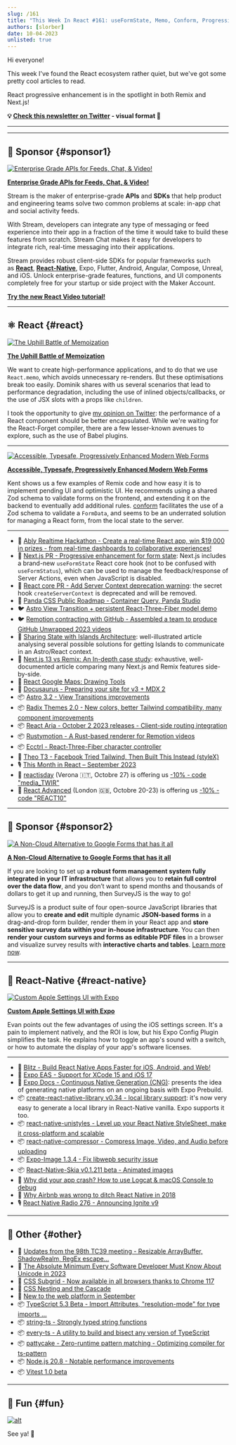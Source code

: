 ```yaml
---
slug: /161
title: "This Week In React #161: useFormState, Memo, Conform, Progressive Enhancement, Astro, Radix, React-Aria, Rustymotion, Ecctrl, Expo Apple Settings, Unistyles, TypeScript, TC39..."
authors: [slorber]
date: 10-04-2023
unlisted: true
---
```


Hi everyone!

This week I've found the React ecosystem rather quiet, but we've got some pretty cool articles to read.

React progressive enhancement is in the spotlight in both Remix and Next.js!

<!-- truncate -->

**💡 [Check this newsletter on Twitter](https://slo.im/thread) - visual format 🎨**

---


<Support />

---

## 💸 Sponsor {#sponsor1}

[![Enterprise Grade APIs for Feeds, Chat, & Video!](/emails/issues/153/stream.jpg)](https://getstream.io/video/voice-calling/?utm_source=thisweekinreact&utm_medium=sponsorship&utm_content=&utm_campaign=thisweekinreact_July2023_video_klmh22)

[**Enterprise Grade APIs for Feeds, Chat, & Video!**](https://getstream.io/video/docs/react/?utm_source=thisweekinreact&utm_medium=sponsorship&utm_content=&utm_campaign=thisweekinreact_July2023_video_klmh22)

Stream is the maker of enterprise-grade **APIs** and **SDKs** that help product and engineering teams solve two common problems at scale: in-app chat and social activity feeds.

With Stream, developers can integrate any type of messaging or feed experience into their app in a fraction of the time it would take to build these features from scratch. Stream Chat makes it easy for developers to integrate rich, real-time messaging into their applications.

Stream provides robust client-side SDKs for popular frameworks such as [**React**](https://getstream.io/chat/sdk/react/?utm_source=thisweekinreact&utm_medium=sponsorship&utm_content=&utm_campaign=thisweekinreact_July2023_video_klmh22), [**React-Native**](https://getstream.io/chat/sdk/react-native/?utm_source=thisweekinreact&utm_medium=sponsorship&utm_content=&utm_campaign=thisweekinreact_July2023_video_klmh22), Expo, Flutter, Android, Angular, Compose, Unreal, and iOS.
Unlock enterprise-grade features, functions, and UI components completely free for your startup or side project with the Maker Account.

[**Try the new React Video tutorial!**](https://getstream.io/video/docs/react/?utm_source=thisweekinreact&utm_medium=sponsorship&utm_content=&utm_campaign=thisweekinreact_July2023_video_klmh22)

---

## ⚛️ React {#react}

[![The Uphill Battle of Memoization](/emails/issues/161/memo.jpg)](https://tkdodo.eu/blog/the-uphill-battle-of-memoization)

[**The Uphill Battle of Memoization**](https://tkdodo.eu/blog/the-uphill-battle-of-memoization)

We want to create high-performance applications, and to do that we use `React.memo`, which avoids unnecessary re-renders. But these optimisations break too easily. Dominik shares with us several scenarios that lead to performance degradation, including the use of inlined objects/callbacks, or the use of JSX slots with a props like `children`.

I took the opportunity to give [my opinion on Twitter](https://twitter.com/sebastienlorber/status/1709258817844752794): the performance of a React component should be better encapsulated. While we're waiting for the React-Forget compiler, there are a few lesser-known avenues to explore, such as the use of Babel plugins.

---

[![Accessible, Typesafe, Progressively Enhanced Modern Web Forms](/emails/issues/161/epicweb.jpg)](https://www.epicweb.dev/accessible-typesafe-progressively-enhanced-modern-web-forms)

[**Accessible, Typesafe, Progressively Enhanced Modern Web Forms**](https://www.epicweb.dev/accessible-typesafe-progressively-enhanced-modern-web-forms)

Kent shows us a few examples of Remix code and how easy it is to implement pending UI and optimistic UI. He recommends using a shared Zod schema to validate forms on the frontend, and extending it on the backend to eventually add additional rules. [conform](https://conform.guide/) facilitates the use of a Zod schema to validate a `FormData`, and seems to be an underrated solution for managing a React form, from the local state to the server.

---

- 💸 [Ably Realtime Hackathon - Create a real-time React app, win $19,000 in prizes - from real-time dashboards to collaborative experiences!](https://ably.devpost.com/?utm_campaign=23-hackathon&utm_source=thisweekinreact&utm_medium=referral)
- 👀 [Next.js PR - Progressive enhancement for form state](https://github.com/vercel/next.js/pull/55584): Next.js includes a brand-new `useFormState` React core hook (not to be confused with `useFormStatus`), which can be used to manage the feedback/response of Server Actions, even when JavaScript is disabled.
- 👀 [React core PR - Add Server Context deprecation warning](https://github.com/facebook/react/pull/27424): the secret hook `createServerContext` is deprecated and will be removed.
- 👀 [Panda CSS Public Roadmap - Container Query, Panda Studio](https://panda-css.canny.io/)
- 🐦 [Astro View Transition + persistent React-Three-Fiber model demo](https://twitter.com/astrodotbuild/status/1707918024471355406)
- 🐦 [Remotion contracting with GitHub - Assembled a team to produce GitHub Unwrapped 2023 videos](https://twitter.com/Remotion/status/1707664519403614323)
- 📜 [Sharing State with Islands Architecture](https://frontendatscale.com/blog/islands-architecture-state/): well-illustrated article analysing several possible solutions for getting Islands to communicate in an Astro/React context.
- 📜 [Next.js 13 vs Remix: An In-depth case study](https://prateeksurana.me/blog/nextjs-13-vs-remix-an-in-depth-case-study/): exhaustive, well-documented article comparing many Next.js and Remix features side-by-side.
- 📜 [React Google Maps: Drawing Tools](https://sudolabs.com/insights/react-google-maps-drawing-tools)
- 📜 [Docusaurus - Preparing your site for v3 + MDX 2](https://docusaurus.io/blog/preparing-your-site-for-docusaurus-v3)
- 📦 [Astro 3.2 - View Transitions improvements](https://astro.build/blog/astro-320/)
- 📦 [Radix Themes 2.0 - New colors, better Tailwind compatibility, many component improvements](https://www.radix-ui.com/themes/docs/overview/releases#200)
- 📦 [React Aria - October 2 2023 releases - Client-side routing integration](https://react-spectrum.adobe.com/releases/2023-10-02.html)
- 📦 [Rustymotion - A Rust-based renderer for Remotion videos](https://github.com/clearlysid/rustymotion)
- 📦 [Ecctrl - React-Three-Fiber character controller](https://github.com/pmndrs/ecctrl)
- 🎥 [Theo T3 - Facebook Tried Tailwind, Then Built This Instead (styleX)](https://www.youtube.com/watch?v=PHV94q7BivI)
- 🎙️ [This Month in React – September 2023](https://podcasters.spotify.com/pod/show/reactiflux/episodes/This-Month-in-React--September-2023-e29vb6o)
- 👥 [reactjsday](https://2023.reactjsday.it/) (Verona 🇮🇹, Octobre 27) is offering us [\-10% - code "media_TWIR"](https://ti.to/grusp/reactjsday-2023/discount/media_TWIR)
- 👥 [React Advanced](https://reactadvanced.com/?utm_source=email&utm_medium=thisweekinreact) (London 🇬🇧, Octobre 20-23) is offering us [\-10% - code "REACT10"](https://ti.to/gitnation/react-advanced-london-2023/discount/REACT10)

<SubscribeFormEmbed placement="middle" />

---

## 💸 Sponsor {#sponsor2}

[![A Non-Cloud Alternative to Google Forms that has it all](/emails/issues/155/surveyjs.jpg)](https://surveyjs.io/?utm_source=thisweekinreact&utm_medium=email)

**[A Non-Cloud Alternative to Google Forms that has it all](https://surveyjs.io/?utm_source=thisweekinreact&utm_medium=email)**

If you are looking to set up **a robust form management system fully integrated in your IT infrastructure** that allows you to **retain full control over the data flow**, and you don’t want to spend months and thousands of dollars to get it up and running, then SurveyJS is the way to go!

SurveyJS is a product suite of four open-source JavaScript libraries that allow you to **create and edit** multiple dynamic **JSON-based forms** in a drag-and-drop form builder, render them in your React app and **store sensitive survey data within your in-house infrastructure**. You can then **render your custom surveys and forms as editable PDF files** in a browser and visualize survey results with **interactive charts and tables**. [Learn more now](https://surveyjs.io/?utm_source=thisweekinreact&utm_medium=email).

---

## 📱 React-Native {#react-native}

[![Custom Apple Settings UI with Expo](/emails/issues/161/exposettings.jpg)](https://evanbacon.dev/blog/apple-settings)

[**Custom Apple Settings UI with Expo**](https://evanbacon.dev/blog/apple-settings)

Evan points out the few advantages of using the iOS settings screen. It's a pain to implement natively, and the ROI is low, but his Expo Config Plugin simplifies the task. He explains how to toggle an app's sound with a switch, or how to automate the display of your app's software licenses.

---

- 💸 [Blitz - Build React Native Apps Faster for iOS, Android, and Web!](https://www.blitz-rn.com/)
- 📜 [Expo EAS - Support for XCode 15 and iOS 17](https://expo.dev/changelog/2023/09-28-new-xcode-ios)
- 📖 [Expo Docs - Continuous Native Generation (CNG)](https://docs.expo.dev/workflow/continuous-native-generation/): presents the idea of generating native platforms on an ongoing basis with Expo Prebuild.
- 📦 [create-react-native-library v0.34 - local library support](https://github.com/callstack/react-native-builder-bob/releases/tag/create-react-native-library%400.34.0): it's now very easy to generate a local library in React-Native vanilla. Expo supports it too.
- 📦 [react-native-unistyles - Level up your React Native StyleSheet, make it cross-platform and scalable](https://github.com/jpudysz/react-native-unistyles)
- 📦 [react-native-compressor - Compress Image, Video, and Audio before uploading](https://github.com/numandev1/react-native-compressor)
- 📦 [Expo-Image 1.3.4 - Fix libwepb security issue](https://expo.dev/changelog/2023/09-29-libwebp)
- 📦 [React-Native-Skia v0.1.211 beta - Animated images](https://shopify.github.io/react-native-skia/docs/animated-images/)
- 🎥 [Why did your app crash? How to use Logcat & macOS Console to debug](https://www.youtube.com/watch?v=LvCci4Bwmpc)
- 🎥 [Why Airbnb was wrong to ditch React Native in 2018](https://www.youtube.com/watch?v=RwUQnfcxH0o)
- 🎙 [React Native Radio 276 - Announcing Ignite v9](https://reactnativeradio.com/episodes/rnr-276-announcing-ignite-v9-expresso)

---

## 🔀 Other {#other}

- 📜 [Updates from the 98th TC39 meeting - Resizable ArrayBuffer, ShadowRealm, RegEx escape...](https://dev.to/hemanth/updates-from-the-98th-tc39-meeting-1lcf)
- 📜 [The Absolute Minimum Every Software Developer Must Know About Unicode in 2023](https://tonsky.me/blog/unicode/)
- 📜 [CSS Subgrid - Now available in all browsers thanks to Chrome 117](https://web.dev/css-subgrid/)
- 📜 [CSS Nesting and the Cascade](https://webkit.org/blog/14571/css-nesting-and-the-cascade/)
- 📜 [New to the web platform in September](https://web.dev/web-platform-09-2023/)
- 📦 [TypeScript 5.3 Beta - Import Attributes, "resolution-mode" for type imports ...](https://devblogs.microsoft.com/typescript/announcing-typescript-5-3-beta/)
- 📦 [string-ts - Strongly typed string functions](https://github.com/gustavoguichard/string-ts)
- 📦 [every-ts - A utility to build and bisect any version of TypeScript](https://github.com/jakebailey/every-ts)
- 📦 [pattycake - Zero-runtime pattern matching - Optimizing compiler for ts-pattern](https://github.com/aidenybai/pattycake)
- 📦 [Node.js 20.8 - Notable performance improvements](https://nodejs.org/en/blog/release/v20.8.0)
- 📦 [Vitest 1.0 beta](https://github.com/vitest-dev/vitest/releases/tag/v1.0.0-beta.0)

---

## 🤭 Fun {#fun}

[![alt](/emails/issues/161/meme.jpg)](https://twitter.com/creatine_cycle/status/1706912311309652159)

See ya! 👋
